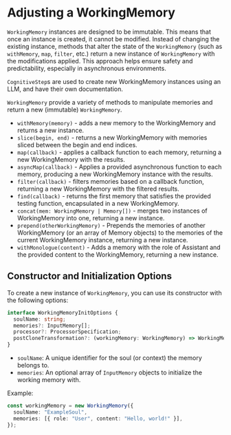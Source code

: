 # Adjusting a WorkingMemory

`WorkingMemory` instances are designed to be immutable. This means that once an instance is created, it cannot be modified. Instead of changing the existing instance, methods that alter the state of the `WorkingMemory` (such as `withMemory`, `map`, `filter`, etc.) return a new instance of `WorkingMemory` with the modifications applied. This approach helps ensure safety and predictability, especially in asynchronous environments.

`CognitiveStep`s are used to create new WorkingMemory instances using an LLM, and have their own documentation.

`WorkingMemory` provide a variety of methods to manipulate memories and return a new (immutable) `WorkingMemory`.

* `withMemory(memory)` - adds a new memory to the WorkingMemory and returns a new instance.
* `slice(begin, end)` - returns a new WorkingMemory with memories sliced between the begin and end indices.
* `map(callback)` - applies a callback function to each memory, returning a new WorkingMemory with the results.
* `asyncMap(callback)` - Applies a provided asynchronous function to each memory, producing a new WorkingMemory instance with the results.
* `filter(callback)` - filters memories based on a callback function, returning a new WorkingMemory with the filtered results.
* `find(callback)` - returns the first memory that satisfies the provided testing function, encapsulated in a new WorkingMemory.
* `concat(mem: WorkingMemory | Memory[])` - merges two instances of WorkingMemory into one, returning a new instance.
* `prepend(otherWorkingMemory)` - Prepends the memories of another WorkingMemory (or an array of Memory objects) to the memories of the current WorkingMemory instance, returning a new instance.
* `withMonologue(content)` - Adds a memory with the role of Assistant and the provided content to the WorkingMemory, returning a new instance.

## Constructor and Initialization Options

To create a new instance of `WorkingMemory`, you can use its constructor with the following options:

```ts
interface WorkingMemoryInitOptions {
  soulName: string;
  memories?: InputMemory[];
  processor?: ProcessorSpecification;
  postCloneTransformation?: (workingMemory: WorkingMemory) => WorkingMemory;
}
```

* `soulName`: A unique identifier for the soul (or context) the memory belongs to.
* `memories`: An optional array of `InputMemory` objects to initialize the working memory with.

Example:
```typescript
const workingMemory = new WorkingMemory({
  soulName: "ExampleSoul",
  memories: [{ role: "User", content: "Hello, world!" }],
});
```
